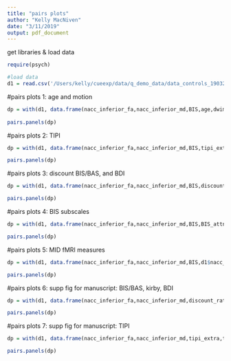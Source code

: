 ```yaml
---
title: "pairs plots"
author: "Kelly MacNiven"
date: "3/11/2019"
output: pdf_document
---
```



get libraries & load data
```r
require(psych)

#load data
d1 = read.csv('/Users/kelly/cueexp/data/q_demo_data/data_controls_190326.csv')


```

#pairs plots 1: age and motion

```r

dp = with(d1, data.frame(nacc_inferior_fa,nacc_inferior_md,BIS,age,dwimotion))
          
pairs.panels(dp)

```

#pairs plots 2: TIPI

```r

dp = with(d1, data.frame(nacc_inferior_fa,nacc_inferior_md,BIS,tipi_extra,tipi_agree,tipi_consci,tipi_emostab,tipi_open))

pairs.panels(dp)

```       

#pairs plots 3: discount BIS/BAS, and BDI

```r

dp = with(d1, data.frame(nacc_inferior_fa,nacc_inferior_md,BIS,discount_rate,basdrive,basfunseek,basrewardresp,bisbas_bis,BDI))

pairs.panels(dp)

```       

#pairs plots 4: BIS subscales

```r

dp = with(d1, data.frame(nacc_inferior_fa,nacc_inferior_md,BIS,BIS_attn,BIS_motor,BIS_nonplan))

pairs.panels(dp)

```       

#pairs plots 5: MID fMRI measures

```r

dp = with(d1, data.frame(nacc_inferior_fa,nacc_inferior_md,BIS,d1$nacc_gain5_TR3,d1$nacc_gain5_TR4,d1$nacc_gvnant_beta))

pairs.panels(dp)

```       


#pairs plots 6: supp fig for manuscript: BIS/BAS, kirby, BDI

```r

dp = with(d1, data.frame(nacc_inferior_fa,nacc_inferior_md,discount_rate,basdrive,basfunseek,basrewardresp,bisbas_bis,BDI))

pairs.panels(dp)

```       

#pairs plots 7: supp fig for manuscript: TIPI

```r

dp = with(d1, data.frame(nacc_inferior_fa,nacc_inferior_md,tipi_extra,tipi_agree,tipi_consci,tipi_emostab,tipi_open))

pairs.panels(dp)

```       